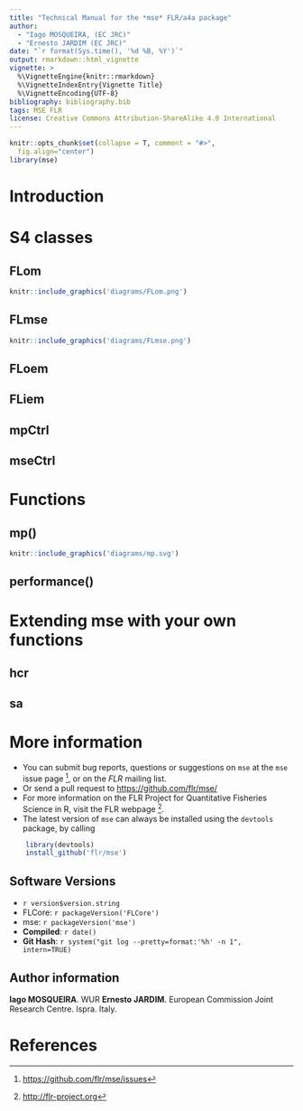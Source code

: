 ```yaml
---
title: "Technical Manual for the *mse* FLR/a4a package"
author:
  - "Iago MOSQUEIRA, (EC JRC)"
  - "Ernesto JARDIM (EC JRC)"
date: "`r format(Sys.time(), '%d %B, %Y')`"
output: rmarkdown::html_vignette
vignette: >
  %\VignetteEngine{knitr::rmarkdown}
  %\VignetteIndexEntry{Vignette Title}
  %\VignetteEncoding{UTF-8}
bibliography: bibliography.bib
tags: MSE FLR
license: Creative Commons Attribution-ShareAlike 4.0 International
---
```


```r
knitr::opts_chunk$set(collapse = T, comment = "#>",
  fig.align="center")
library(mse)
```

# Introduction

# S4 classes

## FLom

```r
knitr::include_graphics('diagrams/FLom.png')
```

## FLmse

```r
knitr::include_graphics('diagrams/FLmse.png')
```

## FLoem

## FLiem

## mpCtrl

## mseCtrl

# Functions

## mp()

```r
knitr::include_graphics('diagrams/mp.svg')
```

## performance()

# Extending mse with your own functions

## hcr

## sa

# More information

* You can submit bug reports, questions or suggestions on `mse` at the `mse` issue page ^[<https://github.com/flr/mse/issues>], or on the *FLR* mailing list.
* Or send a pull request to <https://github.com/flr/mse/>
* For more information on the FLR Project for Quantitative Fisheries Science in R, visit the FLR webpage ^[<http://flr-project.org>].
* The latest version of `mse` can always be installed using the `devtools` package, by calling
```r
	library(devtools)
	install_github('flr/mse')
```

## Software Versions

* `r version$version.string`
* FLCore: `r packageVersion('FLCore')`
* mse: `r packageVersion('mse')`
* **Compiled**: `r date()`
* **Git Hash**: `r system("git log --pretty=format:'%h' -n 1", intern=TRUE)`

## Author information

**Iago MOSQUEIRA**. WUR
**Ernesto JARDIM**. European Commission Joint Research Centre. Ispra. Italy.

# References

